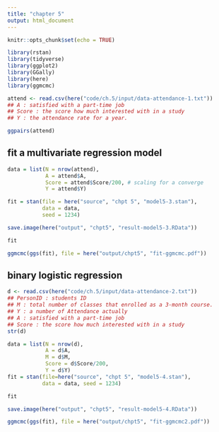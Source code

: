 ```yaml
---
title: "chapter 5"
output: html_document
---
```


```r
knitr::opts_chunk$set(echo = TRUE)
```

```r
library(rstan)
library(tidyverse)
library(ggplot2)
library(GGally)
library(here)
library(ggmcmc)
```


```r
attend <- read.csv(here("code/ch.5/input/data-attendance-1.txt"))
## A : satisfied with a part-time job
## Score : the score how much interested with in a study
## Y : the attendance rate for a year.
```

```r
ggpairs(attend) 
```

## fit a multivariate regression model
```r
data = list(N = nrow(attend), 
            A = attend$A, 
            Score = attend$Score/200, # scaling for a converge
            Y = attend$Y)

fit = stan(file = here("source", "chpt 5", "model5-3.stan"),
           data = data,
           seed = 1234)

save.image(here("output", "chpt5", "result-model5-3.RData"))
```

```r
fit
```

```r
ggmcmc(ggs(fit), file = here("output/chpt5", "fit-ggmcmc.pdf"))

```

## binary logistic regression

```r
d <- read.csv(here("code/ch.5/input/data-attendance-2.txt"))
## PersonID : students ID
## M : total number of classes that enrolled as a 3-month course.
## Y : a number of Attendance actually
## A : satisfied with a part-time job
## Score : the score how much interested with in a study
str(d)
```

```r
data = list(N = nrow(d),
            A = d$A,
            M = d$M,
            Score = d$Score/200, 
            Y = d$Y)
fit = stan(file=here("source", "chpt 5", "model5-4.stan"),
           data = data, seed = 1234)
```

```r
fit
```

```r
save.image(here("output", "chpt5", "result-model5-4.RData"))
```

```r
ggmcmc(ggs(fit), file = here("output/chpt5", "fit-ggmcmc2.pdf"))
```
